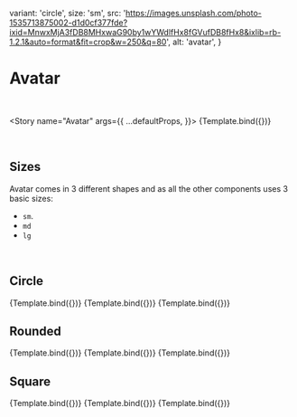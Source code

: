 
<Meta title="MDX/Avatar" component={Avatar} />

  variant: 'circle',
  size: 'sm',
  src: 'https://images.unsplash.com/photo-1535713875002-d1d0cf377fde?ixid=MnwxMjA3fDB8MHxwaG90by1wYWdlfHx8fGVufDB8fHx8&ixlib=rb-1.2.1&auto=format&fit=crop&w=250&q=80',
  alt: 'avatar',
}

# Avatar

<br />

<Story
  name="Avatar"
  args={{
    ...defaultProps,
  }}>
  {Template.bind({})}
</Story>

<br />

## Sizes

Avatar comes in 3 different shapes and as all the other components uses 3 basic sizes:

- `sm`.
- `md`
- `lg`

<br />

## Circle

<Canvas>
  <Story
    name="Large"
    args={{
      ...defaultProps,
      size: 'lg',
    }}>
    {Template.bind({})}
  </Story>
  <Story
    name="Medium"
    args={{
      ...defaultProps,
      size: 'md',
    }}>
    {Template.bind({})}
  </Story>
  <Story
    name="Small"
    args={{
      ...defaultProps,
      size: 'sm',
    }}>
    {Template.bind({})}
  </Story>
</Canvas>

## Rounded

<Canvas>
  <Story
    name="Rounded LG"
    args={{
      ...defaultProps,
      variant: 'rounded',
      size: 'lg',
    }}>
    {Template.bind({})}
  </Story>
  <Story
    name="Rounded MD"
    args={{
      ...defaultProps,
      variant: 'rounded',
      size: 'md',
    }}>
    {Template.bind({})}
  </Story>
  <Story
    name="Rounded SM"
    args={{
      ...defaultProps,
      variant: 'rounded',
      size: 'sm',
    }}>
    {Template.bind({})}
  </Story>
</Canvas>

## Square

<Canvas>
  <Story
    name="Square LG"
    args={{
      ...defaultProps,
      variant: 'square',
      size: 'lg',
    }}>
    {Template.bind({})}
  </Story>
  <Story
    name="Square MD"
    args={{
      ...defaultProps,
      variant: 'square',
      size: 'md',
    }}>
    {Template.bind({})}
  </Story>
  <Story
    name="Square SM"
    args={{
      ...defaultProps,
      variant: 'square',
      size: 'sm',
    }}>
    {Template.bind({})}
  </Story>
</Canvas>

<ArgsTable of={Avatar} />
